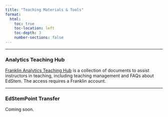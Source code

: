 ```yaml
---
title: "Teaching Materials & Tools"
format:
  html:
    toc: true
    toc-location: left
    toc-depth: 3
    number-sections: false
---
```


***

### Analytics Teaching Hub

[Franklin Analytics Teaching Hub](https://franklinu-my.sharepoint.com/:o:/g/personal/jiang_li2_franklin_edu/EtAx9PJlPq5BgCQ5XtIBV68BFMXf8d5VGp7r8wUbh9NGfA?e=dDlnJK) is a collection of documents to assist instructors in teaching, including teaching management and FAQs about EdStem. The access requires a Franklin account.

***

### EdStemPoint Transfer

Coming soon. 
